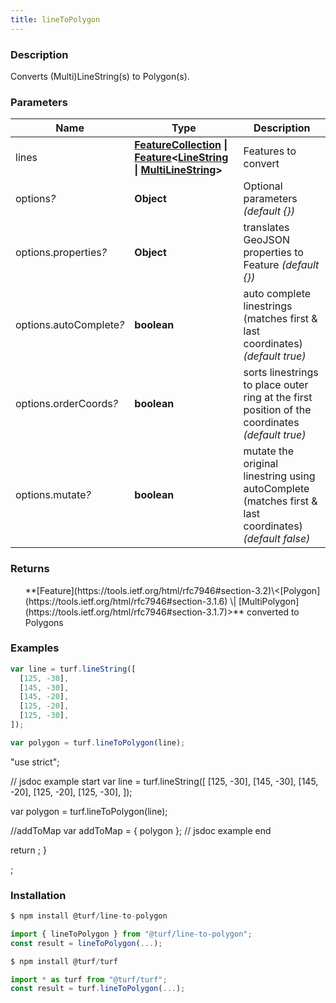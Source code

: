 ```yaml
---
title: lineToPolygon
---
```


    
### Description

Converts (Multi)LineString(s) to Polygon(s).

### Parameters

| Name                         | Type                                                                                                                                                                                                                                                                             | Description                                                                                            |
| ---------------------------- | -------------------------------------------------------------------------------------------------------------------------------------------------------------------------------------------------------------------------------------------------------------------------------- | ------------------------------------------------------------------------------------------------------ |
| lines                        | **[FeatureCollection](https://tools.ietf.org/html/rfc7946#section-3.3) \| [Feature](https://tools.ietf.org/html/rfc7946#section-3.2)\<[LineString](https://tools.ietf.org/html/rfc7946#section-3.1.4) \| [MultiLineString](https://tools.ietf.org/html/rfc7946#section-3.1.5)>** | Features to convert                                                                                    |
| options<i>?</i>              | **Object**                                                                                                                                                                                                                                                                       | Optional parameters _(default \{})_                                                                    |
| options.properties<i>?</i>   | **Object**                                                                                                                                                                                                                                                                       | translates GeoJSON properties to Feature _(default \{})_                                               |
| options.autoComplete<i>?</i> | **boolean**                                                                                                                                                                                                                                                                      | auto complete linestrings (matches first & last coordinates) _(default true)_                          |
| options.orderCoords<i>?</i>  | **boolean**                                                                                                                                                                                                                                                                      | sorts linestrings to place outer ring at the first position of the coordinates _(default true)_        |
| options.mutate<i>?</i>       | **boolean**                                                                                                                                                                                                                                                                      | mutate the original linestring using autoComplete (matches first & last coordinates) _(default false)_ |

### Returns

<ul>
  **[Feature](https://tools.ietf.org/html/rfc7946#section-3.2)\<[Polygon](https://tools.ietf.org/html/rfc7946#section-3.1.6) \| [MultiPolygon](https://tools.ietf.org/html/rfc7946#section-3.1.7)>** converted to Polygons

</ul>

### Examples

```javascript
var line = turf.lineString([
  [125, -30],
  [145, -30],
  [145, -20],
  [125, -20],
  [125, -30],
]);

var polygon = turf.lineToPolygon(line);
```

  "use strict";

  // jsdoc example start
  var line = turf.lineString([
    [125, -30],
    [145, -30],
    [145, -20],
    [125, -20],
    [125, -30],
  ]);

  var polygon = turf.lineToPolygon(line);

  //addToMap
  var addToMap = { polygon };
  // jsdoc example end

  return <ExampleMap addToMap={addToMap} />;
}

<Map0 />;

### Installation

```javascript
$ npm install @turf/line-to-polygon

import { lineToPolygon } from "@turf/line-to-polygon";
const result = lineToPolygon(...);
```

```javascript
$ npm install @turf/turf

import * as turf from "@turf/turf";
const result = turf.lineToPolygon(...);
```
